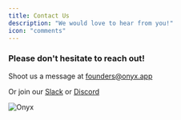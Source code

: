 ```yaml
---
title: Contact Us
description: "We would love to hear from you!"
icon: "comments"
---
```


### Please don't hesitate to reach out!

Shoot us a message at [founders@onyx.app](mailto:founders@onyx.app)

Or join our [Slack](https://join.slack.com/t/onyx-dot-app/shared_invite/zt-2sslpdbyq-iIbTaNIVPBw_i_4vrujLYQ)
or [Discord](https://discord.gg/TDJ59cGV2X)

![Onyx](/logo/dark_logo.png)
